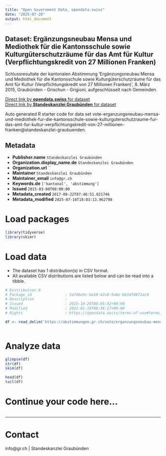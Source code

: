 ```yaml
---
title: "Open Government Data, opendata.swiss"
date: "2025-07-20"
output: html_document
---
```


## Dataset: Ergänzungsneubau Mensa und Mediothek für die Kantonsschule sowie Kulturgüterschutzräume für das Amt für Kultur (Verpflichtungskredit von 27 Millionen Franken)

Schlussresultate der kantonalen Abstimmung 'Ergänzungsneubau Mensa und Mediothek für die Kantonsschule sowie Kulturgüterschutzräume für das Amt für Kultur (Verpflichtungskredit von 27 Millionen Franken)', 8. März 2015, Graubünden - Grischun - Grigioni, aufgeschlüsselt nach Gemeinden.

[Direct link by **opendata.swiss** for dataset](https://opendata.swiss/de/dataset/erganzungsneubau-mensa-und-mediothek-fur-die-kantonsschule-sowie-kulturguterschutzraume-fur-das)<br>
[Direct link by **Standeskanzlei Graubünden** for dataset](https://abstimmungen.gr.ch/vote/erganzungsneubau-mensa-und-mediothek-fur-die-kantonsschule-sowie-kulturguterschutzraume-fur-das-amt-fur-kultur-verpflichtungskredit-von-27-millionen-franken/data)

Auto generated R starter code for data set vote-erganzungsneubau-mensa-und-mediothek-fur-die-kantonsschule-sowie-kulturguterschutzraume-fur-das-amt-fur-kultur-verpflichtungskredit-von-27-millionen-franken@standeskanzlei-graubuenden.

## Metadata

- **Publisher.name** `Standeskanzlei Graubünden`
- **Organization.display_name.de** `Standeskanzlei Graubünden`
- **Organization.url** ``
- **Maintainer** `Standeskanzlei Graubünden`
- **Maintainer_email** `info@gr.ch`
- **Keywords.de** `['kantonal', 'abstimmung']`
- **Issued** `2015-03-08T00:00:00`
- **Metadata_created** `2017-08-22T07:46:51.021746`
- **Metadata_modified** `2025-07-16T18:03:13.962798`


# Load packages

```r

library(tidyverse)
library(skimr)

```

# Load data

-   The dataset has 1 distribution(s) in CSV format.
-   All available CSV distributions are listed below and can be read into a tibble.

```r

# Distribution 0
# Package_id               : 5a7d6e9c-be10-42c0-9abe-b61df8872ac9
# Description              : 
# Issued                   : 2015-10-26T06:05:42+00:00
# Modified                 : 2022-01-19T06:36:17+00:00
# Rights                   : https://opendata.swiss/terms-of-use#terms_by

df <- read_delim('https://abstimmungen.gr.ch/vote/erganzungsneubau-mensa-und-mediothek-fur-die-kantonsschule-sowie-kulturguterschutzraume-fur-das-amt-fur-kultur-verpflichtungskredit-von-27-millionen-franken/data-csv')



```

# Analyze data

```r

glimpse(df)
str(df)
skim(df)

head(df)
tail(df)

```

# Continue your code here...

```r

```

------------------------------------------------------------------------

# Contact

info@gr.ch | Standeskanzlei Graubünden
